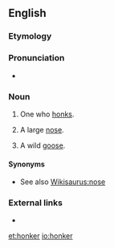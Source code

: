 ==English==

===Etymology===
{{suffix|honk|er|lang=en}}

===Pronunciation===
* {{rhymes|ɒŋkə(r)|lang=en}}

===Noun===
{{en-noun}}

# One who [[honk]]s.
# {{context|informal|lang=en}} A large [[nose]].
# {{context|informal|lang=en}} A wild [[goose]].

====Synonyms====
* See also [[Wikisaurus:nose]]

===External links===
* {{R:OneLook}}

[[et:honker]]
[[io:honker]]